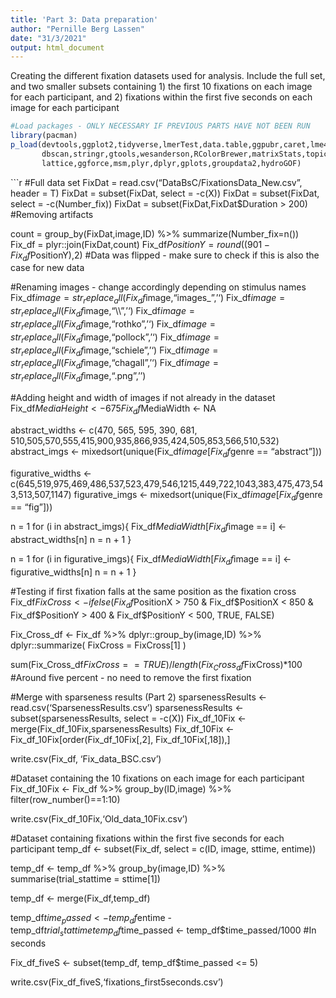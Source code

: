 ```yaml
---
title: 'Part 3: Data preparation'
author: "Pernille Berg Lassen"
date: "31/3/2021"
output: html_document
---
```

Creating the different fixation datasets used for analysis. Include the full set, and two smaller subsets containing 1) the first 10 fixations on each image for each participant, and 2) fixations within the first five seconds on each image for each participant

```r
#Load packages - ONLY NECESSARY IF PREVIOUS PARTS HAVE NOT BEEN RUN
library(pacman)
p_load(devtools,ggplot2,tidyverse,lmerTest,data.table,ggpubr,caret,lme4,png,
       dbscan,stringr,gtools,wesanderson,RColorBrewer,matrixStats,topicmodels,
       lattice,ggforce,msm,plyr,dplyr,gplots,groupdata2,hydroGOF)
```

```r
#Full data set
FixDat = read.csv("DataBsC/FixationsData_New.csv", header = T)
FixDat = subset(FixDat, select = -c(X))
FixDat = subset(FixDat, select = -c(Number_fix))
FixDat = subset(FixDat,FixDat$Duration > 200) #Removing artifacts

count = group_by(FixDat,image,ID) %>% 
  summarize(Number_fix=n())
Fix_df = plyr::join(FixDat,count)
Fix_df$PositionY = round((901-Fix_df$PositionY),2) #Data was flipped - make sure to check if this is also the case for new data

#Renaming images - change accordingly depending on stimulus names
Fix_df$image = str_replace_all(Fix_df$image,"images_",'')
Fix_df$image = str_replace_all(Fix_df$image,"\\\\",'')
Fix_df$image = str_replace_all(Fix_df$image,"rothko",'')
Fix_df$image = str_replace_all(Fix_df$image,"pollock",'')
Fix_df$image = str_replace_all(Fix_df$image,"schiele",'')
Fix_df$image = str_replace_all(Fix_df$image,"chagall",'')
Fix_df$image = str_replace_all(Fix_df$image,".png",'')

#Adding height and width of images if not already in the dataset
Fix_df$MediaHeight <- 675
Fix_df$MediaWidth <- NA

abstract_widths <- c(470, 565, 595, 390, 681, 510,505,570,555,415,900,935,866,935,424,505,853,566,510,532)
abstract_imgs <- mixedsort(unique(Fix_df$image[Fix_df$genre == "abstract"]))

figurative_widths <- c(645,519,975,469,486,537,523,479,546,1215,449,722,1043,383,475,473,543,513,507,1147)
figurative_imgs <- mixedsort(unique(Fix_df$image[Fix_df$genre == "fig"]))

n = 1
for (i in abstract_imgs){
  Fix_df$MediaWidth[Fix_df$image == i] <- abstract_widths[n]
  n = n + 1
}

n = 1
for (i in figurative_imgs){
  Fix_df$MediaWidth[Fix_df$image == i] <- figurative_widths[n]
  n = n + 1
}

#Testing if first fixation falls at the same position as the fixation cross
Fix_df$FixCross <- ifelse(Fix_df$PositionX > 750  & Fix_df$PositionX < 850 & Fix_df$PositionY > 400 & Fix_df$PositionY < 500, TRUE, FALSE)

Fix_Cross_df <- Fix_df %>%
  dplyr::group_by(image,ID) %>%
  dplyr::summarize(
    FixCross = FixCross[1]
  )

sum(Fix_Cross_df$FixCross == TRUE)/length(Fix_Cross_df$FixCross)*100 
#Around five percent - no need to remove the first fixation

#Merge with sparseness results (Part 2)
sparsenessResults <- read.csv('SparsenessResults.csv')
sparsenessResults <- subset(sparsenessResults, select = -c(X))
Fix_df_10Fix <- merge(Fix_df_10Fix,sparsenessResults)
Fix_df_10Fix <- Fix_df_10Fix[order(Fix_df_10Fix[,2], Fix_df_10Fix[,18]),]

write.csv(Fix_df, 'Fix_data_BSC.csv')

#Dataset containing the 10 fixations on each image for each participant
Fix_df_10Fix <-
  Fix_df %>% 
  group_by(ID,image) %>% 
  filter(row_number()==1:10)

write.csv(Fix_df_10Fix,'Old_data_10Fix.csv')

#Dataset containing fixations within the first five seconds for each participant
temp_df <- subset(Fix_df, select = c(ID, image, sttime, entime))

temp_df <- temp_df %>%
  group_by(image,ID) %>% 
  summarise(trial_stattime = sttime[1])

temp_df <- merge(Fix_df,temp_df)

temp_df$time_passed <- temp_df$entime - temp_df$trial_stattime
temp_df$time_passed <- temp_df$time_passed/1000 #In seconds

Fix_df_fiveS <- subset(temp_df, temp_df$time_passed <= 5)

write.csv(Fix_df_fiveS,'fixations_first5seconds.csv')

